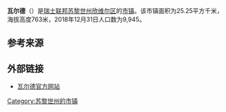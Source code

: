 {{Infobox settlement
| name = 瓦尔德
| native_name = {{lang|de|Wald}}
| settlement_type = [[市镇_(瑞士)|瑞士市镇]]
| image_skyline = Tösstal Wald.jpg
| image_caption = 瓦尔德风光
| image_seal = Wald-blazon-modern.svg
| image_map = Karte Gemeinde Wald ZH 2007.png
| map_caption = 瓦尔德在欣维尔区的位置
| pushpin_map = Switzerland
| pushpin_relief = Switzerland relief location map.jpg
| pushpin_label_position = top
| pushpin_map_caption = 瓦尔德在瑞士的位置
| subdivision_type = 国家
| subdivision_name = {{CHE}}
| subdivision_type1 = [[瑞士行政区划|州]]
| subdivision_name1 = {{flagicon|Zürich|size=16px}} [[苏黎世州|苏黎世州]]
| subdivision_type2 = [[区_(瑞士)|区]]
| subdivision_name2 = [[欣维尔区|欣维尔区]]
| elevation_m = 763
| area_footnotes = <ref name=面积>{{cite web|url=https://www.bfs.admin.ch/bfs/de/home/statistiken/raum-umwelt/bodennutzung-bedeckung/gesamtspektrum-regionalen-stufen/gemeinden.html|title=Arealstatistik Standard - Gemeinden nach 4 Hauptbereichen|trans_title=瑞士联邦按四种用地类型划分的市镇面积统计表|date=2018-11-26|publisher=[[瑞士联邦统计署|瑞士联邦统计署]]|language=de|accessdate=2019-12-02|archive-date=2019-11-15|archive-url=https://web.archive.org/web/20191115011326/https://www.bfs.admin.ch/bfs/de/home/statistiken/raum-umwelt/bodennutzung-bedeckung/gesamtspektrum-regionalen-stufen/gemeinden.html|dead-url=no}}</ref>
| area_total_km2 = 25.25
| population_as_of = 2018年12月31日
| population_footnotes = <ref>{{cite web|url=https://www.bfs.admin.ch/bfs/de/home/statistiken/bevoelkerung.assetdetail.7966022.html|title=Ständige Wohnbevölkerung nach Staatsangehörigkeitskategorie, Geschlecht und Gemeinde, Provisorische Jahresergebnisse, 2018|trans_title=瑞士联邦2018年按国籍、性别和市镇划分的常住人口统计表|date=2019-04-09|publisher=[[瑞士联邦统计署|瑞士联邦统计署]]|language=de|accessdate=2019-12-02|archive-date=2019-04-11|archive-url=https://web.archive.org/web/20190411063248/https://www.bfs.admin.ch/bfs/de/home/statistiken/bevoelkerung.assetdetail.7966022.html|dead-url=no}}</ref>
| population_total = 9945
| population_density_km2 = auto
| timezone = [[欧洲中部时间|CET]]
| utc_offset = +1
| timezone_DST = [[欧洲中部夏令时间|CEST]]
| utc_offset_DST = +2
| coordinates = {{coord|47|16|32|N|8|54|52|E|region:|display=inline,title}}
| postal_code_type = [[瑞士邮政编码系统|邮政编码]]
| postal_code = 8636, 8637, 8639
| blank_name = [[瑞士市镇官方编号|官方编号]]
| blank_info = 0120
| website = {{url|www.wald-zh.ch}}
}}

'''瓦尔德'''（{{lang-de|Wald}}）是[[瑞士联邦|瑞士联邦]][[苏黎世州|苏黎世州]][[欣维尔区|欣维尔区]]的[[市镇_(瑞士)|市镇]]。该市镇面积为25.25平方千米，海拔高度763米，2018年12月31日人口数为9,945。

== 参考来源 ==
{{reflist}}

== 外部链接 ==
* [http://www.wald-zh.ch 瓦尔德官方网站] {{Wayback|url=http://www.wald-zh.ch/ |date=20210219172200 }} {{de icon}}

{{Switzerland-geo-stub}}
{{苏黎世州区划}}
{{DEFAULTSORT:Wald}}
[[Category:苏黎世州的市镇|Category:苏黎世州的市镇]]